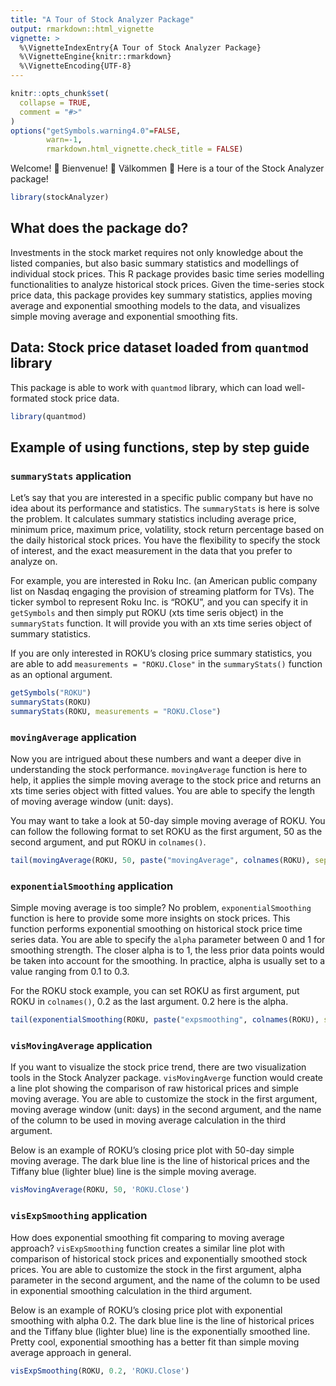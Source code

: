 ```yaml
---
title: "A Tour of Stock Analyzer Package"
output: rmarkdown::html_vignette
vignette: >
  %\VignetteIndexEntry{A Tour of Stock Analyzer Package}
  %\VignetteEngine{knitr::rmarkdown}
  %\VignetteEncoding{UTF-8}
---
```


```r
knitr::opts_chunk$set(
  collapse = TRUE,
  comment = "#>"
)
options("getSymbols.warning4.0"=FALSE, 
        warn=-1,
        rmarkdown.html_vignette.check_title = FALSE)
```

Welcome! 🎉  Bienvenue! 🎈 Välkommen 👋 Here is a tour of the Stock Analyzer package!

```r
library(stockAnalyzer)
```

## What does the package do?
Investments in the stock market requires not only knowledge about the listed companies, but also basic summary statistics and modellings of individual stock prices. This R package provides basic time series modelling functionalities to analyze historical stock prices. Given the time-series stock price data, this package provides key summary statistics, applies moving average and exponential smoothing models to the data, and visualizes simple moving average and exponential smoothing fits. 


## Data: Stock price dataset loaded from `quantmod` library
This package is able to work with `quantmod` library, which can load well-formated stock price data.
```r
library(quantmod)
```

## Example of using functions, step by step guide

### `summaryStats` application
Let's say that you are interested in a specific public company but have no idea about its performance and statistics. The `summaryStats` is here is solve the problem. It calculates summary statistics including average price, minimum price, maximum price, volatility, stock return percentage based on the daily historical stock prices. You have the flexibility to specify the stock of interest, and the exact measurement in the data that you prefer to analyze on.

For example, you are interested in Roku Inc. (an American public company list on Nasdaq engaging the provision of streaming platform for TVs). The ticker symbol to represent Roku Inc. is "ROKU", and you can specify it in `getSymbols` and then simply put ROKU (xts time seris object) in the `summaryStats` function. It will provide you with an xts time series object of summary statistics.

If you are only interested in ROKU's closing price summary statistics, you are able to add `measurements = "ROKU.Close"` in the `summaryStats()` function as an optional argument.
```r
getSymbols("ROKU")
summaryStats(ROKU)
summaryStats(ROKU, measurements = "ROKU.Close")
```


### `movingAverage` application
Now you are intrigued about these numbers and want a deeper dive in understanding the stock performance. `movingAverage` function is here to help, it applies the simple moving average to the stock price and returns an xts time series object with fitted values. You are able to specify the length of moving average window (unit: days). 

You may want to take a look at 50-day simple moving average of ROKU. You can follow the following format to set ROKU as the first argument, 50 as the second argument, and put ROKU in `colnames()`. 
```r
tail(movingAverage(ROKU, 50, paste("movingAverage", colnames(ROKU), sep="_")))
```

### `exponentialSmoothing` application
Simple moving average is too simple? No problem, `exponentialSmoothing` function is here to provide some more insights on stock prices. This function performs exponential smoothing on historical stock price time series data. You are able to specify the `alpha` parameter between 0 and 1 for smoothing strength. The closer alpha is to 1, the less prior data points would be taken into account for the smoothing. In practice, alpha is usually set to a value ranging from 0.1 to 0.3.

For the ROKU stock example, you can set ROKU as first argument, put ROKU in `colnames()`, 0.2 as the last argument. 0.2 here is the alpha.
```r
tail(exponentialSmoothing(ROKU, paste("expsmoothing", colnames(ROKU), sep="_"), 0.2))
```

### `visMovingAverage` application
If you want to visualize the stock price trend, there are two visualization tools in the Stock Analyzer package. `visMovingAverge` function would create a line plot showing the comparison of raw historical prices and simple moving average. You are able to customize the stock in the first argument, moving average window (unit: days) in the second argument, and the name of the column to be used in moving average calculation in the third argument.

Below is an example of ROKU's closing price plot with 50-day simple moving average. The dark blue line is the line of historical prices and the Tiffany blue (lighter blue) line is the simple moving average.
```r
visMovingAverage(ROKU, 50, 'ROKU.Close')
```


### `visExpSmoothing` application
How does exponential smoothing fit comparing to moving average approach? `visExpSmoothing` function creates a similar line plot with comparison of historical stock prices and exponentially smoothed stock prices. You are able to customize the stock in the first argument, alpha parameter in the second argument, and the name of the column to be used in exponential smoothing calculation in the third argument.

Below is an example of ROKU's closing price plot with exponential smoothing with alpha 0.2. The dark blue line is the line of historical prices and the Tiffany blue (lighter blue) line is the exponentially smoothed line. Pretty cool, exponential smoothing has a better fit than simple moving average approach in general.
```r
visExpSmoothing(ROKU, 0.2, 'ROKU.Close')
```








